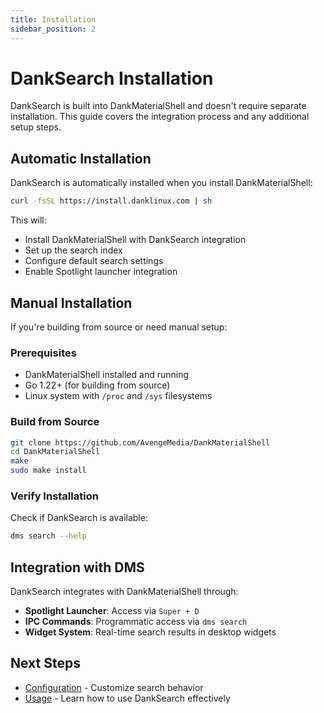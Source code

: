 ```yaml
---
title: Installation
sidebar_position: 2
---
```


# DankSearch Installation

DankSearch is built into DankMaterialShell and doesn't require separate installation. This guide covers the integration process and any additional setup steps.

## Automatic Installation

DankSearch is automatically installed when you install DankMaterialShell:

```bash
curl -fsSL https://install.danklinux.com | sh
```

This will:
- Install DankMaterialShell with DankSearch integration
- Set up the search index
- Configure default search settings
- Enable Spotlight launcher integration

## Manual Installation

If you're building from source or need manual setup:

### Prerequisites

- DankMaterialShell installed and running
- Go 1.22+ (for building from source)
- Linux system with `/proc` and `/sys` filesystems

### Build from Source

```bash
git clone https://github.com/AvengeMedia/DankMaterialShell
cd DankMaterialShell
make
sudo make install
```

### Verify Installation

Check if DankSearch is available:

```bash
dms search --help
```

## Integration with DMS

DankSearch integrates with DankMaterialShell through:

- **Spotlight Launcher**: Access via `Super + D`
- **IPC Commands**: Programmatic access via `dms search`
- **Widget System**: Real-time search results in desktop widgets

## Next Steps

- [Configuration](configuration) - Customize search behavior
- [Usage](usage) - Learn how to use DankSearch effectively
